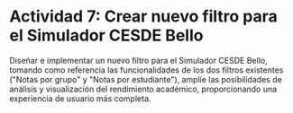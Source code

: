 # Actividad 7: Crear nuevo filtro para el Simulador CESDE Bello 

Diseñar e implementar un nuevo filtro para el Simulador CESDE Bello, tomando como referencia las funcionalidades de los dos filtros existentes ("Notas por grupo" y "Notas por estudiante"), amplíe las posibilidades de análisis y visualización del rendimiento académico, proporcionando una experiencia de usuario más completa.
